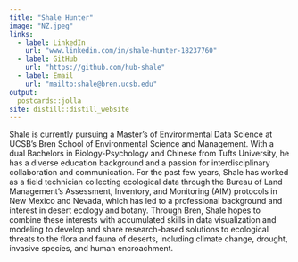 ```yaml
---
title: "Shale Hunter"
image: "NZ.jpeg"
links:
  - label: LinkedIn
    url: "www.linkedin.com/in/shale-hunter-18237760"
  - label: GitHub
    url: "https://github.com/hub-shale"
  - label: Email
    url: "mailto:shale@bren.ucsb.edu"
output:
  postcards::jolla
site: distill::distill_website
---
```

 
Shale is currently pursuing a Master's of Environmental Data Science at UCSB's Bren School of Environmental Science and Management. With a dual Bachelors in Biology-Psychology and Chinese from Tufts University, he has a diverse education background and a passion for interdisciplinary collaboration and communication. For the past few years, Shale has worked as a field technician collecting ecological data through the Bureau of Land Management's Assessment, Inventory, and Monitoring (AIM) protocols in New Mexico and Nevada, which has led to a professional background and interest in desert ecology and botany. Through Bren, Shale hopes to combine these interests with accumulated skills in data visualization and modeling to develop and share research-based solutions to ecological threats to the flora and fauna of deserts, including climate change, drought, invasive species, and human encroachment.
